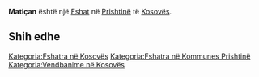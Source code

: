 {{Fshat në Kosovës
 | Emri                = Matiçan
| sqi_N_name = Matiçan
| sqi_N_FULL_NAME_RO = Matiçan
| sqi_N_FULL_NAME_ND_RO = Matican
| sqi_N_SORT_NAME_RG = MATICAN
| sqi_N_FULL_NAME_RG = Matiçan
| sqi_N_FULL_NAME_ND_RG = Matican
| sqi_V_name = Matiqan
| sqi_V_FULL_NAME_RO = Matiqan
| sqi_V_FULL_NAME_ND_RO = Matiqan
| sqi_V_SORT_NAME_RG = MATIQAN
| sqi_V_FULL_NAME_RG = Matiqan
| sqi_V_FULL_NAME_ND_RG = Matiqan
| srp_N_name = Matičane
| srp_N_FULL_NAME_RO = Matičane
| srp_N_FULL_NAME_ND_RO = Maticane
| srp_N_SORT_NAME_RG = MATICANE
| srp_N_FULL_NAME_RG = Matičane
| srp_N_FULL_NAME_ND_RG = Maticane
| srp_NS_name = Матичане
| srp_NS_FULL_NAME_RO = Матичане
| srp_NS_FULL_NAME_ND_RO = Матичане
| srp_NS_SORT_NAME_RG = МАТИЧАНЕ
| srp_NS_FULL_NAME_RG = Матичане
| srp_NS_FULL_NAME_ND_RG = Матичане

 | Emri (Rasa dhanore) = 
 | Figura              = 
 | Shteti              = Kosovo
 | Komuna              = Prishtinë
 | Kodi postar         = 
 | Sipërfaqja          = 

 | Popullsia           = 

 | Regj. i popullsisë  = 
 | Dend. e popullsisë  = 
 | Faqja zyrtare       = 
 <!--- Koordinatat ----> 
 | Gjerësia            = 42.645551
 | Gjatësia            = 21.198257
 | Lartësia            = 
}}
'''Matiçan''' është një [[Fshat]] në [[Prishtinë]] të [[Kosovës]].

<!-- == Gjeografia == -->
<!-- == Historia == -->
<!-- == Demografia == -->
== Shih edhe ==
{{Komuna Prishtinë}}
{{Kosovo-Administrata-Cung}}

[[Kategoria:Fshatra në Kosovës]]
[[Kategoria:Fshatra në Kommunes Prishtinë]]
[[Kategoria:Vendbanime në Kosovës]]